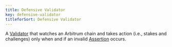 ```yaml
---
title: Defensive Validator
key: defensive-validator
titleforSort: Defensive Validator
---
```


A [Validator](/intro/glossary#validator) that watches an Arbitrum chain and takes action (i.e., stakes and challenges) only when and if an invalid [Assertion](/intro/glossary#assertion) occurs.
